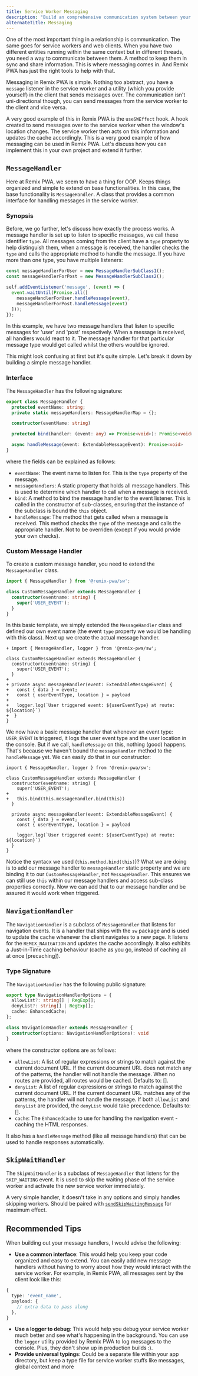 ```yaml
---
title: Service Worker Messaging
description: "Build an comprehensive communication system between your service worker and client."
alternateTitle: Messaging
---
```


One of the most important thing in a relationship is communication. The same goes for service workers and web clients. When you have two different entities running within the same context but in different threads, you need a way to communicate between them. A method to keep them in sync and share information. This is where messaging comes in. And Remix PWA has just the right tools to help with that.

Messaging in Remix PWA is simple. Nothing too abstract, you have a `message` listener in the service worker and a utility (which you provide yourself) in the client that sends messages over. The communication isn't uni-directional though, you can send messages from the service worker to the client and vice versa.

A very good example of this in Remix PWA is the `useSWEffect` hook. A hook created to send messages over to the service worker when the window's location changes. The service worker then acts on this information and updates the cache accordingly. This is a very good example of how messaging can be used in Remix PWA. Let's discuss how you can implement this in your own project and extend it further.

## `MessageHandler`

Here at Remix PWA, we seem to have a thing for OOP. Keeps things organized and simple to extend on base functionalities. In this case, the base functionality is `MessageHandler`. A class that provides a common interface for handling messages in the service worker.

### Synopsis

Before, we go further, let's discuss how exactly the process works. A message handler is set up to listen to specific messages, we call these identifier `type`. All messages coming from the client have a `type` property to help distinguish them, when a message is received, the handler checks the `type` and calls the appropriate method to handle the message. If you have more than one type, you have multiple listeners:

```ts {{filename:'entry.worker.ts'}}
const messageHandlerForUser = new MessageHandlerSubClass1();
const messageHandlerForPost = new MessageHandlerSubClass2();

self.addEventListener('message', (event) => {
  event.waitUntil(Promise.all([
    messageHandlerForUser.handleMessage(event),
    messageHandlerForPost.handleMessage(event)
  ]));  
});
```

In this example, we have two message handlers that listen to specific messages for 'user' and 'post' respectively. When a message is received, all handlers would react to it. The message handler for that particular message type would get called whilst the others would be ignored.

This might look confusing at first but it's quite simple. Let's break it down by building a simple message handler.

### Interface

The `MessageHandler` has the following signature:

```ts
export class MessageHandler {
  protected eventName: string;
  private static messageHandlers: MessageHandlerMap = {};

  constructor(eventName: string)

  protected bind(handler: (event: any) => Promise<void>): Promise<void>

  async handleMessage(event: ExtendableMessageEvent): Promise<void>
}
```

where the fields can be explained as follows:

- `eventName`: The event name to listen for. This is the `type` property of the message.
- `messageHandlers`: A static property that holds all message handlers. This is used to determine which handler to call when a message is received.
- `bind`: A method to bind the message handler to the event listener. This is called in the constructor of sub-classes, ensuring that the instance of the subclass is bound the `this` object.
- `handleMessage`: The method that gets called when a message is received. This method checks the `type` of the message and calls the appropriate handler. Not to be overriden (except if you would prvide your own checks).

### Custom Message Handler

To create a custom message handler, you need to extend the `MessageHandler` class.

```ts {{filename:'entry.worker.ts'}}
import { MessageHandler } from '@remix-pwa/sw';

class CustomMessageHandler extends MessageHandler {
  constructor(eventname: string) {
    super('USER_EVENT');
  }
}
```

In this basic template, we simply extended the `MessageHandler` class and defined our own event name (the event `type` property we would be handling with this class). Next up we create the actual message handler.

```diff-ts {{filename:'entry.worker.ts'}}
+ import { MessageHandler, logger } from '@remix-pwa/sw';

class CustomMessageHandler extends MessageHandler {
  constructor(eventname: string) {
    super('USER_EVENT');
  }
+
+ private async messageHandler(event: ExtendableMessageEvent) {
+   const { data } = event;
+   const { userEventType, location } = payload
+
+   logger.log(`User triggered event: ${userEventType} at route: ${location}`)
+  }
}
```

We now have a basic message handler that whenever an event type: `USER_EVENT` is triggered, it logs the user event type and the user location in the console. But if we call, `handleMessage` on this, nothing (good) happens. That's because we haven't bound the `messageHandler` method to the `handleMessage` yet. We can easily do that in our constructor:

```diff-ts {{filename:'entry.worker.ts'}}
import { MessageHandler, logger } from '@remix-pwa/sw';

class CustomMessageHandler extends MessageHandler {
  constructor(eventname: string) {
    super('USER_EVENT');
+
+   this.bind(this.messageHandler.bind(this))
  }

  private async messageHandler(event: ExtendableMessageEvent) {
    const { data } = event;
    const { userEventType, location } = payload
 
    logger.log(`User triggered event: ${userEventType} at route: ${location}`)
  }
}
```

Notice the syntacx we used (`this.method.bind(this)`)? What we are doing is to add our message handler to `messageHandler` static property and we are binding it to our `CustomMessageHandler`, not `MessageHandler`. This ensures we can still use `this` within our message handlers and access sub-class properties correctly. Now we can add that to our message handler and be assured it would work when triggered.

## `NavigationHandler`

The `NavigationHandler` is a subclass of `MessageHandler` that listens for navigation events. It is a handler that ships with the `sw` package and is used to update the cache whenever the client navigates to a new page. It listens for the `REMIX_NAVIGATION` and updates the cache accordingly. It also exhibits a Just-in-Time caching behaviour (cache as you go, instead of caching all at once [precaching]).

### Type Signature

The `NavigationHandler` has the following public signature:

```ts
export type NavigationHandlerOptions = {
  allowList?: string[] | RegExp[];
  denyList?: string[] | RegExp[];
  cache: EnhancedCache;
};

class NavigationHandler extends MessageHandler {
  constructor(options: NavigationHandlerOptions): void
}
```

where the constructor options are as follows:

- `allowList`: A list of regular expressions or strings to match against the current document URL. If the current document URL does not match any of the patterns, the handler will not handle the message. When no routes are provided, all routes would be cached. Defaults to: [].
- `denyList`: A list of regular expressions or strings to match against the current document URL. If the current document URL matches any of the patterns, the handler will not handle the message. If both `allowList` and `denyList` are provided, the `denyList` would take precedence. Defaults to: [].
- `cache`: The `EnhancedCache` to use for handling the navigation event - caching the HTML responses.

It also has a `handleMessage` method (like all message handlers) that can be used to handle responses automatically.

## `SkipWaitHandler`

The `SkipWaitHandler` is a subclass of `MessageHandler` that listens for the `SKIP_WAITING` event. It is used to skip the waiting phase of the service worker and activate the new service worker immediately.

A very simple handler, it doesn't take in any options and simply handles skipping workers. Should be paired with [`sendSkipWaitingMessage`](/docs/main/misc#send-skip-waiting-message) for maximum effect.

## Recommended Tips

When building out your message handlers, I would advise the following:

- **Use a common interface**: This would help you keep your code organized and easy to extend. You can easily add new message handlers without having to worry about how they would interact with the service worker. For example, in Remix PWA, all messages
sent by the client look like this:

```ts
{
  type: 'event_name',
  payload: {
    // extra data to pass along
  },
}
```

- **Use a logger to debug**: This would help you debug your service worker much better and see what's happening in the background. You can use the `logger` utility provided by Remix PWA to log messages to the console. Plus, they don't show up in production builds :).
- **Provide universal typings**: Could be a separate file within your app directory, but keep a type file for service worker stuffs like messages, global context and more
